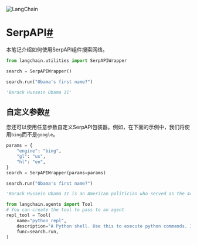 

<Head>
  <script>
    {
      `(function() {
         var _hmt = _hmt || [];
(function() {
  var hm = document.createElement("script");
  hm.src = "https://hm.baidu.com/hm.js?e60fb290e204e04c5cb6f79b0ac1e697";
  var s = document.getElementsByTagName("script")[0]; 
  s.parentNode.insertBefore(hm, s);
})();
       })();`
    }
  </script>
</Head>

![LangChain](https://pica.zhimg.com/50/v2-56e8bbb52aa271012541c1fe1ceb11a2_r.gif)





SerpAPI[#](#serpapi "Permalink to this headline")
=================================================

本笔记介绍如何使用SerpAPI组件搜索网络。

```python
from langchain.utilities import SerpAPIWrapper

```

```python
search = SerpAPIWrapper()

```

```python
search.run("Obama's first name?")

```

```python
'Barack Hussein Obama II'

```

自定义参数[#](#custom-parameters "Permalink to this headline")
---------------------------------------------------------

您还可以使用任意参数自定义SerpAPI包装器。例如，在下面的示例中，我们将使用`bing`而不是`google`。

```python
params = {
    "engine": "bing",
    "gl": "us",
    "hl": "en",
}
search = SerpAPIWrapper(params=params)

```

```python
search.run("Obama's first name?")

```

```python
'Barack Hussein Obama II is an American politician who served as the 44th president of the United States from 2009 to 2017. A member of the Democratic Party, Obama was the first African-American presi…New content will be added above the current area of focus upon selectionBarack Hussein Obama II is an American politician who served as the 44th president of the United States from 2009 to 2017. A member of the Democratic Party, Obama was the first African-American president of the United States. He previously served as a U.S. senator from Illinois from 2005 to 2008 and as an Illinois state senator from 1997 to 2004, and previously worked as a civil rights lawyer before entering politics.Wikipediabarackobama.com'

```

```python
from langchain.agents import Tool
# You can create the tool to pass to an agent
repl_tool = Tool(
    name="python_repl",
    description="A Python shell. Use this to execute python commands. Input should be a valid python command. If you want to see the output of a value, you should print it out with `print(...)`.",
    func=search.run,
)

```


